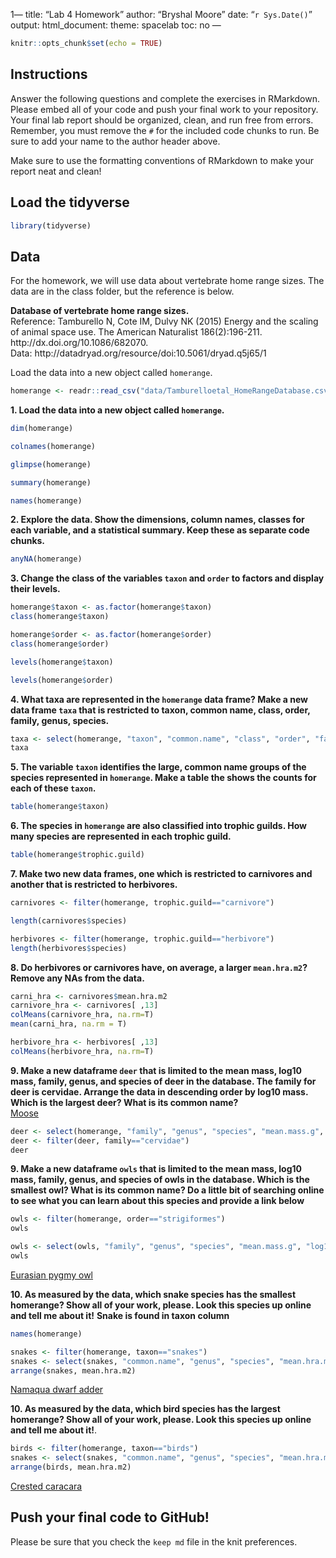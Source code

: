 1---
title: "Lab 4 Homework"
author: "Bryshal Moore"
date: "`r Sys.Date()`"
output:
  html_document:
    theme: spacelab
    toc: no
---

```r
knitr::opts_chunk$set(echo = TRUE)
```

## Instructions
Answer the following questions and complete the exercises in RMarkdown. Please embed all of your code and push your final work to your repository. Your final lab report should be organized, clean, and run free from errors. Remember, you must remove the `#` for the included code chunks to run. Be sure to add your name to the author header above.  

Make sure to use the formatting conventions of RMarkdown to make your report neat and clean!  

## Load the tidyverse
```r
library(tidyverse)
```

## Data
For the homework, we will use data about vertebrate home range sizes. The data are in the class folder, but the reference is below.  

**Database of vertebrate home range sizes.**  
Reference: Tamburello N, Cote IM, Dulvy NK (2015) Energy and the scaling of animal space use. The American Naturalist 186(2):196-211. http://dx.doi.org/10.1086/682070.  
Data: http://datadryad.org/resource/doi:10.5061/dryad.q5j65/1  

Load the data into a new object called `homerange`.
```r
homerange <- readr::read_csv("data/Tamburelloetal_HomeRangeDatabase.csv")
```

**1. Load the data into a new object called `homerange`.**
```r
dim(homerange)
```

```r
colnames(homerange)
```

```r
glimpse(homerange)
```

```r
summary(homerange)
```

```r
names(homerange)
```

**2. Explore the data. Show the dimensions, column names, classes for each variable, and a statistical summary. Keep these as separate code chunks.**  
```r
anyNA(homerange)
```

**3. Change the class of the variables `taxon` and `order` to factors and display their levels.**  
```r
homerange$taxon <- as.factor(homerange$taxon)
class(homerange$taxon)
```

```r
homerange$order <- as.factor(homerange$order)
class(homerange$order)
```

```r
levels(homerange$taxon)
```

```r
levels(homerange$order)
```

**4. What taxa are represented in the `homerange` data frame? Make a new data frame `taxa` that is restricted to taxon, common name, class, order, family, genus, species.**  
```r
taxa <- select(homerange, "taxon", "common.name", "class", "order", "family", "genus", "species")
taxa
```

**5. The variable `taxon` identifies the large, common name groups of the species represented in `homerange`. Make a table the shows the counts for each of these `taxon`.**  
```r
table(homerange$taxon)
```

**6. The species in `homerange` are also classified into trophic guilds. How many species are represented in each trophic guild.**  
```r
table(homerange$trophic.guild)
```

**7. Make two new data frames, one which is restricted to carnivores and another that is restricted to herbivores.**  
```r
carnivores <- filter(homerange, trophic.guild=="carnivore")

length(carnivores$species)
```

```r

herbivores <- filter(homerange, trophic.guild=="herbivore")
length(herbivores$species)

```

**8. Do herbivores or carnivores have, on average, a larger `mean.hra.m2`? Remove any NAs from the data.**  
```r
carni_hra <- carnivores$mean.hra.m2
carnivore_hra <- carnivores[ ,13]
colMeans(carnivore_hra, na.rm=T)
mean(carni_hra, na.rm = T)
```

```r
herbivore_hra <- herbivores[ ,13]
colMeans(herbivore_hra, na.rm=T)
```

**9. Make a new dataframe `deer` that is limited to the mean mass, log10 mass, family, genus, and species of deer in the database. The family for deer is cervidae. Arrange the data in descending order by log10 mass. Which is the largest deer? What is its common name?**  
[Moose](https://en.wikipedia.org/wiki/Moose)  
```r
deer <- select(homerange, "family", "genus", "species", "mean.mass.g", "log10.mass")
deer <- filter(deer, family=="cervidae")
deer
```

**9. Make a new dataframe `owls` that is limited to the mean mass, log10 mass, family, genus, and species of owls in the database. Which is the smallest owl? What is its common name? Do a little bit of searching online to see what you can learn about this species and provide a link below** 
```r
owls <- filter(homerange, order=="strigiformes")
owls
```

```r
owls <- select(owls, "family", "genus", "species", "mean.mass.g", "log10.mass")
owls
```

[Eurasian pygmy owl](https://en.wikipedia.org/wiki/Eurasian_pygmy_owl)

**10. As measured by the data, which snake species has the smallest homerange? Show all of your work, please. Look this species up online and tell me about it!** **Snake is found in taxon column**    
```r
names(homerange)
```

```r
snakes <- filter(homerange, taxon=="snakes")
snakes <- select(snakes, "common.name", "genus", "species", "mean.hra.m2")
arrange(snakes, mean.hra.m2)
```

[Namaqua dwarf adder](https://en.wikipedia.org/wiki/Bitis_schneideri)  

**10. As measured by the data, which bird species has the largest homerange? Show all of your work, please. Look this species up online and tell me about it!**.    
```r
birds <- filter(homerange, taxon=="birds")
snakes <- select(snakes, "common.name", "genus", "species", "mean.hra.m2")
arrange(birds, mean.hra.m2)
```

[Crested caracara](https://en.wikipedia.org/wiki/Crested_caracara)

## Push your final code to GitHub!
Please be sure that you check the `keep md` file in the knit preferences.   